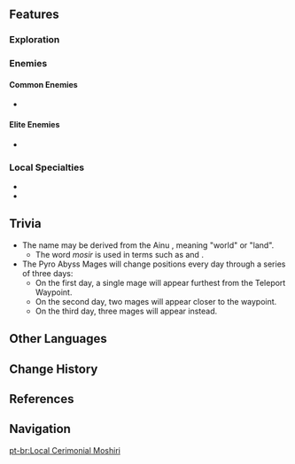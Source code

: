 {{Location Infobox
|image        = Moshiri Ceremonial Site.png
|type         = Subarea
|area         = Tsurumi Island
|region       = Inazuma
}}
{{Location Intro|{{Lang|'''Moshiri Ceremonial Site'''|ja=モシリ祭場|ja_rm=Moshiri Saijou}}|description=<p></p>}}

==Features==
===Exploration===
{{Column|2|
*[[Electro Cube]]
*[[Electro Seelie]]
*[[Elemental Monument]] ({{Electro}})
*[[Mysterious Carvings]]
*[[Statue of The Seven]]
*[[Lightning Strike Probe]]
*[[Thunder Sakura Bough]]
*[[Waverider Waypoint]]
}}

===Enemies===
====Common Enemies====
*{{Enemy List|Hilichurl;Electro Hilichurl Shooter;Hydro Samachurl;Hydro Slime|x=0}}

====Elite Enemies====
*{{Enemy List|Pyro Abyss Mage;Rockfond Rifthound Whelp;Ruin Defender;Ruin Destroyer|x=0}}

===Local Specialties===
*{{Item|Fluorescent Fungus}}
*{{Item|Sea Ganoderma}}
<!--
==NPCs==
-->
==Trivia==
* The name may be derived from the Ainu {{Lang|mini=1|ain=モシㇼ|ain_rm=mosir}}, meaning "world" or "land".
** The word ''mosir'' is used in terms such as {{Lang|ainu-mosir|ain=アイヌモシㇼ|ain_tl=the quiet earth where humans dwell}} and {{Lang|kamuy-mosir|ain=カムィモシㇼ|ain_tl=the land where the gods reside}}.
* The Pyro Abyss Mages will change positions every day through a series of three days:
** On the first day, a single mage will appear furthest from the Teleport Waypoint.
** On the second day, two mages will appear closer to the waypoint.
** On the third day, three mages will appear instead.

==Other Languages==
{{Other Languages
|en      = Moshiri Ceremonial Site
|zhs     = 茂知祭场
|zhs_rm  = Màozhī Jìchǎng
|zht     = 茂知祭場
|zht_rm  = Màozhī Jìcháng
|zh_tl   = Moshiri Sacrificial Site
|zh_note = {{Lang|mini=1|zh=茂知|zh_rm=Màozhī}} is based on possible kanji for the Japanese {{Lang|mini=1|ja=モシリ|ja_rm=Moshiri}}.
|ja      = モシリ{{Rubi|祭|さい|場|じょう}}
|ja_rm   = Moshiri Saijou<ref>[[Map]], Label: Moshiri Ceremonial Site (Japanese)</ref>
|ja_tl   = Moshiri Sacrificial Site
|ja_note = "Moshiri" may derive from {{w|Ainu language|Ainu}} {{Lang|mini=1|ain=モシㇼ|ain_rm=mosir|ain_tl=land.}}
|ko      = 모로시 {{tt|제장|祭場}}
|ko_rm   = Morosi Jejang
|ko_tl   = Moroshi Sacrificial Site
|ko_note = It is uncertain where "Moroshi" derives from.
|es      = Lugar Ceremonial Moshiri
|es_tl   = Moshiri Ceremonial Site
|fr      = Site cérémoniel de Moshiri
|fr_tl   = Moshiri Ceremonial Site
|ru      = Алтарь Мосири
|ru_tl   = Moshiri Altar
|th      = Moshiri Ceremonial Site
|vi      = {{tt|Tế Đàn|祭壇}} Moshiri
|vi_tl   = Moshiri Altar
|de      = Moshiri-Feststätte
|de_tl   = Moshiri Celebration Site
|id      = Moshiri Ceremonial Site
|pt      = Local Cerimonial Moshiri
|pt_tl   = Moshiri Ceremonial Site
}}

==Change History==
{{Change History|2.2}}

==References==
{{Reflist}}

==Navigation==
{{Area Navbox|Inazuma}}

[[pt-br:Local Cerimonial Moshiri]]